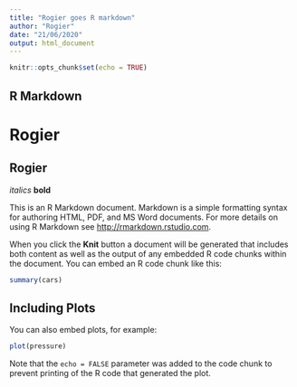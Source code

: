 ```yaml
---
title: "Rogier goes R markdown"
author: "Rogier"
date: "21/06/2020"
output: html_document
---
```


```r
knitr::opts_chunk$set(echo = TRUE)
```

## R Markdown

# Rogier #
## Rogier ##
*italics*
**bold**

This is an R Markdown document. Markdown is a simple formatting syntax for authoring HTML, PDF, and MS Word documents. For more details on using R Markdown see <http://rmarkdown.rstudio.com>.

When you click the **Knit** button a document will be generated that includes both content as well as the output of any embedded R code chunks within the document. You can embed an R code chunk like this:

```r
summary(cars)
```

## Including Plots

You can also embed plots, for example:

```r
plot(pressure)
```

Note that the `echo = FALSE` parameter was added to the code chunk to prevent printing of the R code that generated the plot.
